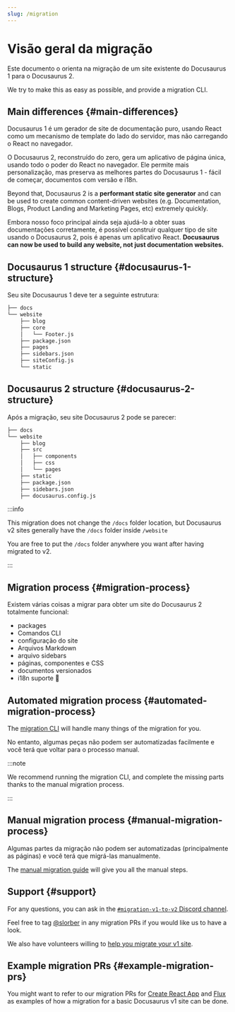 ```yaml
---
slug: /migration
---
```


# Visão geral da migração

Este documento o orienta na migração de um site existente do Docusaurus 1 para o Docusaurus 2.

We try to make this as easy as possible, and provide a migration CLI.

## Main differences {#main-differences}

Docusaurus 1 é um gerador de site de documentação puro, usando React como um mecanismo de template do lado do servidor, mas não carregando o React no navegador.

O Docusaurus 2, reconstruído do zero, gera um aplicativo de página única, usando todo o poder do React no navegador. Ele permite mais personalização, mas preserva as melhores partes do Docusaurus 1 - fácil de começar, documentos com versão e i18n.

Beyond that, Docusaurus 2 is a **performant static site generator** and can be used to create common content-driven websites (e.g. Documentation, Blogs, Product Landing and Marketing Pages, etc) extremely quickly.

Embora nosso foco principal ainda seja ajudá-lo a obter suas documentações corretamente, é possível construir qualquer tipo de site usando o Docusaurus 2, pois é apenas um aplicativo React. **Docusaurus can now be used to build any website, not just documentation websites.**

## Docusaurus 1 structure {#docusaurus-1-structure}

Seu site Docusaurus 1 deve ter a seguinte estrutura:

```bash
├── docs
└── website
    ├── blog
    ├── core
    │   └── Footer.js
    ├── package.json
    ├── pages
    ├── sidebars.json
    ├── siteConfig.js
    └── static
```

## Docusaurus 2 structure {#docusaurus-2-structure}

Após a migração, seu site Docusaurus 2 pode se parecer:

```sh
├── docs
└── website
    ├── blog
    ├── src
    │   ├── components
    │   ├── css
    │   └── pages
    ├── static
    ├── package.json
    ├── sidebars.json
    ├── docusaurus.config.js
```

:::info

This migration does not change the `/docs` folder location, but Docusaurus v2 sites generally have the `/docs` folder inside `/website`

You are free to put the `/docs` folder anywhere you want after having migrated to v2.

:::

## Migration process {#migration-process}

Existem várias coisas a migrar para obter um site do Docusaurus 2 totalmente funcional:

- packages
- Comandos CLI
- configuração do site
- Arquivos Markdown
- arquivo sidebars
- páginas, componentes e CSS
- documentos versionados
- i18n suporte 🚧

## Automated migration process {#automated-migration-process}

The [migration CLI](./migration-automated.mdx) will handle many things of the migration for you.

No entanto, algumas peças não podem ser automatizadas facilmente e você terá que voltar para o processo manual.

:::note

We recommend running the migration CLI, and complete the missing parts thanks to the manual migration process.

:::

## Manual migration process {#manual-migration-process}

Algumas partes da migração não podem ser automatizadas (principalmente as páginas) e você terá que migrá-las manualmente.

The [manual migration guide](./migration-manual.mdx) will give you all the manual steps.

## Support {#support}

For any questions, you can ask in the [`#migration-v1-to-v2` Discord channel](https://discord.gg/C3P6CxMMxY).

Feel free to tag [@slorber](https://github.com/slorber) in any migration PRs if you would like us to have a look.

We also have volunteers willing to [help you migrate your v1 site](https://github.com/facebook/docusaurus/issues/1834).

## Example migration PRs {#example-migration-prs}

You might want to refer to our migration PRs for [Create React App](https://github.com/facebook/create-react-app/pull/7785) and [Flux](https://github.com/facebook/flux/pull/471) as examples of how a migration for a basic Docusaurus v1 site can be done.
